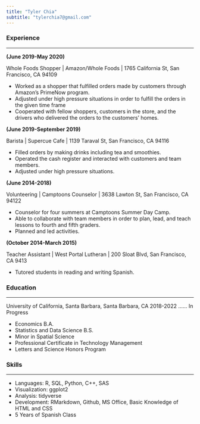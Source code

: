 ```yaml
---
title: "Tyler Chia"
subtitle: "tylerchia7@gmail.com"
---
```



### Experience
*****

**(June 2019-May 2020)**

Whole Foods Shopper | Amazon/Whole Foods | 1765 California St, San Francisco, CA 94109


- Worked as a shopper that fulfilled orders made by customers through Amazon’s PrimeNow program.
- Adjusted under high pressure situations in order to fulfill the orders in the given time frame
- Cooperated with fellow shoppers, customers in the store, and the drivers who delivered the orders to the customers’ homes.

**(June 2019-September 2019)**

Barista | Supercue Cafe | 1139 Taraval St, San Francisco, CA 94116


- Filled orders by making drinks including tea and smoothies.
- Operated the cash register and interacted with customers and team members.
- Adjusted under high pressure situations.

**(June 2014-2018)**

Volunteering | Camptoons Counselor | 3638 Lawton St, San Francisco, CA 94122


- Counselor for four summers at Camptoons Summer Day Camp.
- Able to collaborate with team members in order to plan, lead, and teach lessons to fourth and fifth graders. 
- Planned and led activities. 

**(October 2014-March 2015)**

Teacher Assistant | West Portal Lutheran | 200 Sloat Blvd, San Francisco, CA 9413


- Tutored students in reading and writing Spanish.

### Education
*****

University of California, Santa Barbara, Santa Barbara, CA 2018-2022 ...... In Progress


- Economics B.A.
- Statistics and Data Science B.S.
- Minor in Spatial Science
- Professional Certificate in Technology Management
- Letters and Science Honors Program

### Skills
*****

- Languages: R, SQL, Python, C++, SAS
- Visualization: ggplot2
- Analysis: tidyverse
- Development: RMarkdown, Github, MS Office, Basic Knowledge of HTML and CSS
- 5 Years of Spanish Class
